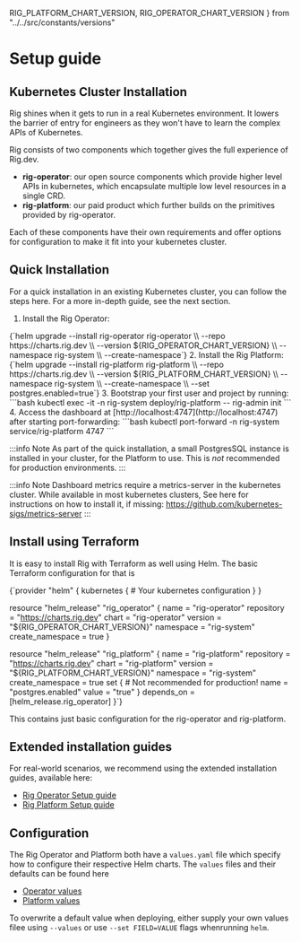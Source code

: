 RIG_PLATFORM_CHART_VERSION,
RIG_OPERATOR_CHART_VERSION
} from "../../src/constants/versions"

# Setup guide

## Kubernetes Cluster Installation

Rig shines when it gets to run in a real Kubernetes environment. It
lowers the barrier of entry for engineers as they won't have to learn the
complex APIs of Kubernetes.

Rig consists of two components which together gives the full experience of
Rig.dev.

- **rig-operator**: our open source components which provide higher level APIs in
  kubernetes, which encapsulate multiple low level resources in a single CRD.
- **rig-platform**: our paid product which further builds on the primitives
  provided by rig-operator.

Each of these components have their own requirements and offer options for
configuration to make it fit into your kubernetes cluster.

## Quick Installation

For a quick installation in an existing Kubernetes cluster, you can follow the
steps here. For a more in-depth guide, see the next section.

1. Install the Rig Operator:
<CodeBlock language="bash">
  {`helm upgrade --install rig-operator rig-operator \\
    --repo https://charts.rig.dev \\
    --version ${RIG_OPERATOR_CHART_VERSION} \\
    --namespace rig-system \\
    --create-namespace`}
</CodeBlock>
2. Install the Rig Platform:
<CodeBlock language="bash">
{`helm upgrade --install rig-platform rig-platform \\
    --repo https://charts.rig.dev \\
    --version ${RIG_PLATFORM_CHART_VERSION} \\
    --namespace rig-system \\
    --create-namespace \\
    --set postgres.enabled=true`}
</CodeBlock>
3. Bootstrap your first user and project by running:
  ```bash
  kubectl exec -it -n rig-system deploy/rig-platform -- rig-admin init
    ```
4. Access the dashboard at [http://localhost:4747](http://localhost:4747) after starting port-forwarding:
  ```bash
  kubectl port-forward -n rig-system service/rig-platform 4747
  ```

:::info Note
As part of the quick installation, a small PostgresSQL instance is installed in your
cluster, for the Platform to use. This is *not* recommended for production environments.
:::

:::info Note
Dashboard metrics require a metrics-server in the kubernetes cluster.
While available in most kubernetes clusters, See here for instructions on how to install it, if missing: https://github.com/kubernetes-sigs/metrics-server
:::

## Install using Terraform

It is easy to install Rig with Terraform as well using Helm. The basic Terraform configuration for that is 

<CodeBlock language="hcl">
{`provider "helm" {
  kubernetes {
    # Your kubernetes configuration
  }
}

resource "helm_release" "rig_operator" {
  name = "rig-operator"
  repository = "https://charts.rig.dev"
  chart = "rig-operator"
  version    = "${RIG_OPERATOR_CHART_VERSION}"
  namespace = "rig-system"
  create_namespace = true
}

resource "helm_release" "rig_platform" {
  name = "rig-platform"
  repository = "https://charts.rig.dev"
  chart = "rig-platform"
  version    = "${RIG_PLATFORM_CHART_VERSION}"
  namespace = "rig-system"
  create_namespace = true
  set { # Not recommended for production!
    name = "postgres.enabled"
    value = "true"
  }
  depends_on = [helm_release.rig_operator]
}`}

</CodeBlock>
This contains just basic configuration for the rig-operator and rig-platform.

## Extended installation guides

For real-world scenarios, we recommend using the extended installation guides, available here:

- [Rig Operator Setup guide](/operator-manual/setup-guide/operator)
- [Rig Platform Setup guide](/operator-manual/setup-guide/platform)


## Configuration

The Rig Operator and Platform both have a `values.yaml` file which specify how
to configure their respective Helm charts. The `values` files and their
defaults can be found here

- [Operator values](https://github.com/rigdev/rig/blob/main/deploy/charts/rig-operator/values.yaml)
- [Platform values](https://github.com/rigdev/rig/blob/main/deploy/charts/rig-platform/values.yaml)

To overwrite a default value when deploying, either supply your own values filee using `--values` or use `--set FIELD=VALUE` flags whenrunning `helm`.
